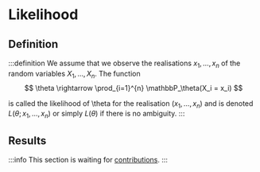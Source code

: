 # Likelihood

## Definition

:::definition
We assume that we observe the realisations $x_1, \dots, x_n$ of the random variables $X_1, \dots, X_n$. The function
$$
\theta \rightarrow \prod_{i=1}^{n} \mathbbP_\theta(X_i = x_i)
$$

is called the likelihood of \theta for the realisation $(x_1, \dots, x_n)$ and is denoted $L(\theta; x_1, \dots, x_n )$
or simply $L(\theta)$ if there is no ambiguity.
:::

## Results

:::info
This section is waiting for [contributions](/contributing).
:::